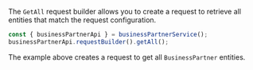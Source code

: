 The `GetAll` request builder allows you to create a request to retrieve all entities that match the request configuration.

```ts
const { businessPartnerApi } = businessPartnerService();
businessPartnerApi.requestBuilder().getAll();
```

The example above creates a request to get all `BusinessPartner` entities.
